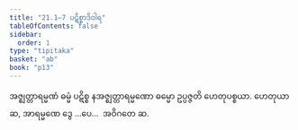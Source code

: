 ```yaml
---
title: "21.1–7 ပဋိစ္စာဒိဝါရ"
tableOfContents: false
sidebar:
  order: 1
type: "tipitaka"
basket: "ab"
book: "p13"
---
```



<DynamicBreadcrumb />

<Division number="49" book="p13" e="ch" v="40" p="194">

<Paragraph number="132" book="p13">
အဇ္ဈတ္တာရမ္မဏံ ဓမ္မံ ပဋိစ္စ နအဇ္ဈတ္တာရမ္မဏော ဓမ္မော ဥပ္ပဇ္ဇတိ ဟေတုပစ္စယာ.
</Paragraph>

<Paragraph number="133" book="p13">
ဟေတုယာ ဆ, အာရမ္မဏေ ဒွေ …ပေ…  အဝိဂတေ ဆ.
</Paragraph>
</Division>